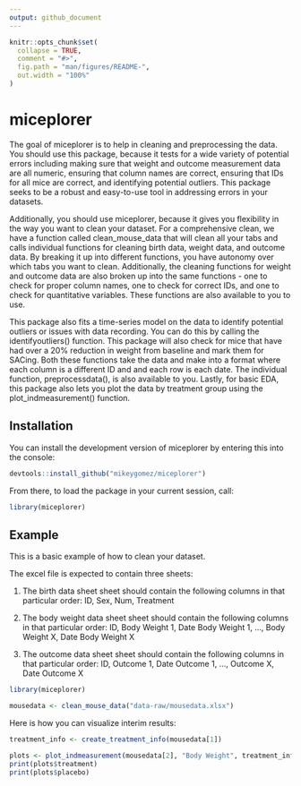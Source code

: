 ```yaml
---
output: github_document
---
```


<!-- README.md is generated from README.Rmd. Please edit that file -->

```r
knitr::opts_chunk$set(
  collapse = TRUE,
  comment = "#>",
  fig.path = "man/figures/README-",
  out.width = "100%"
)
```

# miceplorer

<!-- badges: start -->
<!-- badges: end -->

The goal of miceplorer is to help in cleaning and preprocessing the data. You should use this package, because it tests for a wide variety of potential errors including making sure that weight and outcome measurement data are all numeric, ensuring that column names are correct, ensuring that IDs for all mice are correct, and identifying potential outliers. This package seeks to be a robust and easy-to-use tool in addressing errors in your datasets. 

Additionally, you should use miceplorer, because it gives you flexibility in the way you want to clean your dataset. For a comprehensive clean, we have a function called clean_mouse_data that will clean all your tabs and calls individual functions for cleaning birth data, weight data, and outcome data. By breaking it up into different functions, you have autonomy over which tabs you  want to clean. Additionally, the cleaning functions for weight and outcome data are also broken up into the same functions - one to check for proper column names, one to check for correct IDs, and one to check for quantitative variables. These functions are also available to you to use. 

This package also fits a time-series model on the data to identify potential outliers or issues with data recording. You can do this by calling the identifyoutliers() function. This package will also check for mice that have had over a 20% reduction in weight from baseline and mark them for SACing. Both these functions take the data and make into a format where each column is a different ID and and each row is each date. The individual function, preprocessdata(), is also available to you. Lastly, for basic EDA, this package also lets you plot the data by treatment group using the plot_indmeasurement() function.

## Installation

You can install the development version of miceplorer by entering this into the console:

```r
devtools::install_github("mikeygomez/miceplorer")
```

From there, to load the package in your current session, call:

```r
library(miceplorer)
```


## Example

This is a basic example of how to clean your dataset.

The excel file is expected to contain three sheets:

1. The birth data sheet sheet should contain the following columns in that particular order: ID, Sex, Num, Treatment

2. The body weight data sheet sheet should contain the following columns in that particular order: ID, Body Weight 1, Date Body Weight 1, ..., Body Weight X, Date Body Weight X

3. The outcome data sheet sheet should contain the following columns in that particular order: ID, Outcome 1, Date Outcome 1, ..., Outcome X, Date Outcome X

```r
library(miceplorer)

mousedata <- clean_mouse_data("data-raw/mousedata.xlsx")
```

Here is how you can visualize interim results:

```r
treatment_info <- create_treatment_info(mousedata[1])

plots <- plot_indmeasurement(mousedata[2], "Body Weight", treatment_info)
print(plots$treatment)
print(plots$placebo)
```
